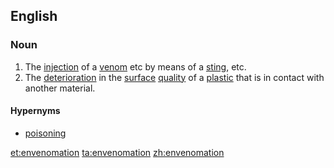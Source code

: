 ==English==

===Noun===
{{wikipedia}}
{{en-noun|~}}

# The [[injection]] of a [[venom]] etc by means of a [[sting]], etc.
# The [[deterioration]] in the [[surface]] [[quality]] of a [[plastic]] that is in contact with another material.

====Hypernyms====
* [[poisoning]]

[[et:envenomation]]
[[ta:envenomation]]
[[zh:envenomation]]